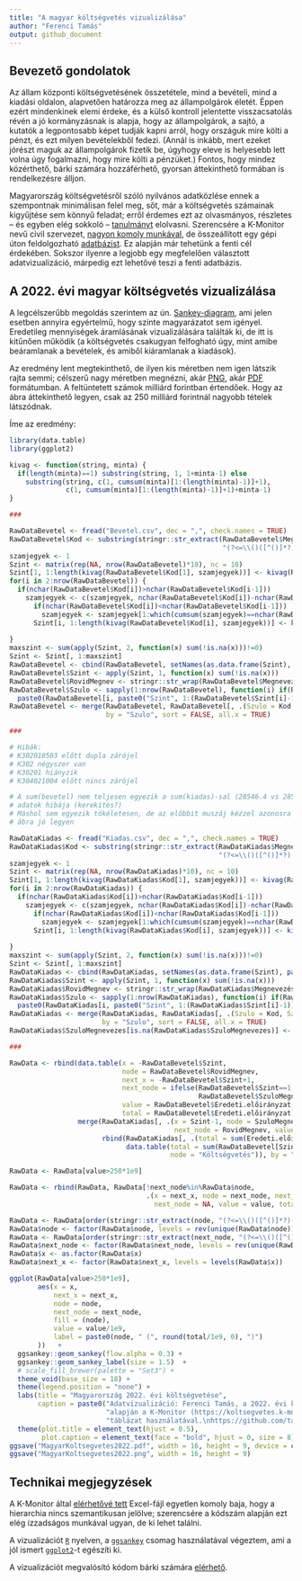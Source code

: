 ```yaml
---
title: "A magyar költségvetés vizualizálása"
author: "Ferenci Tamás"
output: github_document
---
```


## Bevezető gondolatok

Az állam központi költségvetésének összetétele, mind a bevételi, mind a kiadási oldalon, alapvetően határozza meg az állampolgárok életét. Éppen ezért mindenkinek elemi érdeke, és a külső kontroll jelentette visszacsatolás révén a jó kormányzásnak is alapja, hogy az állampolgárok, a sajtó, a kutatók a legpontosabb képet tudják kapni arról, hogy országuk mire költi a pénzt, és ezt milyen bevételekből fedezi. (Annál is inkább, mert ezeket jórészt maguk az állampolgárok fizetik be, úgyhogy eleve is helyesebb lett volna úgy fogalmazni, hogy mire költi a pénzüket.) Fontos, hogy mindez közérthető, bárki számára hozzáférhető, gyorsan áttekinthető formában is rendelkezésre álljon.

Magyarország költségvetésről szóló nyilvános adatközlése ennek a szempontnak minimálisan felel meg, sőt, már a költségvetés számainak kigyűjtése sem könnyű feladat; erről érdemes ezt az olvasmányos, részletes -- és egyben elég sokkoló -- [tanulmányt](https://drive.google.com/file/d/1jFdVf9R1cPLt4F3IDmvDG6uOHtzo3pWX/view) elolvasni. Szerencsére a K-Monitor nevű civil szervezet, [nagyon komoly munkával](https://k.blog.hu/2021/12/02/a_koltsegvetesi_torveny_egy_mese_most_elmeseljuk), de összeállított egy gépi úton feldolgozható [adatbázist](https://koltsegvetes.k-monitor.hu/). Ez alapján már tehetünk a fenti cél érdekében. Sokszor ilyenre a legjobb egy megfelelően választott adatvizualizáció, márpedig ezt lehetővé teszi a fenti adatbázis.

## A 2022. évi magyar költségvetés vizualizálása

A legcélszerűbb megoldás szerintem az ún. [Sankey-diagram](https://en.wikipedia.org/wiki/Sankey_diagram), ami jelen esetben annyira egyértelmű, hogy szinte magyarázatot sem igényel. Eredetileg mennyiségek áramlásának vizualizálására találták ki, de itt is kitűnően működik (a költségvetés csakugyan felfogható úgy, mint amibe beáramlanak a bevételek, és amiből kiáramlanak a kiadások).

Az eredmény lent megtekinthető, de ilyen kis méretben nem igen látszik rajta semmi; célszerű nagy méretben megnézni, akár [PNG](https://github.com/tamas-ferenci/KoltsegvetesVizualizalas/raw/main/MagyarKoltsegvetes2022.png), akár [PDF](https://github.com/tamas-ferenci/KoltsegvetesVizualizalas/raw/main/MagyarKoltsegvetes2022.pdf) formátumban. A feltüntetett számok milliárd forintban értendőek. Hogy az ábra áttekinthető legyen, csak az 250 milliárd forintnál nagyobb tételek látszódnak.

Íme az eredmény:

```r
library(data.table)
library(ggplot2)

kivag <- function(string, minta) {
  if(length(minta)==1) substring(string, 1, 1+minta-1) else
    substring(string, c(1, cumsum(minta)[1:(length(minta)-1)]+1),
              c(1, cumsum(minta)[1:(length(minta)-1)]+1)+minta-1)
}

###

RawDataBevetel <- fread("Bevetel.csv", dec = ",", check.names = TRUE)
RawDataBevetel$Kod <- substring(stringr::str_extract(RawDataBevetel$Megnevezés,
                                                     "(?<=\\()([^()]*?)(?=\\)[^()]*$)"), 2)
szamjegyek <- 1
Szint <- matrix(rep(NA, nrow(RawDataBevetel)*10), nc = 10)
Szint[1, 1:length(kivag(RawDataBevetel$Kod[1], szamjegyek))] <- kivag(RawDataBevetel$Kod[1], szamjegyek)
for(i in 2:nrow(RawDataBevetel)) {
  if(nchar(RawDataBevetel$Kod[i])>nchar(RawDataBevetel$Kod[i-1]))
    szamjegyek <- c(szamjegyek, nchar(RawDataBevetel$Kod[i])-nchar(RawDataBevetel$Kod[i-1])) else
      if(nchar(RawDataBevetel$Kod[i])<nchar(RawDataBevetel$Kod[i-1]))
        szamjegyek <- szamjegyek[1:which(cumsum(szamjegyek)==nchar(RawDataBevetel$Kod[i]))]
      Szint[i, 1:length(kivag(RawDataBevetel$Kod[i], szamjegyek))] <- kivag(RawDataBevetel$Kod[i],
                                                                            szamjegyek)
}
maxszint <- sum(apply(Szint, 2, function(x) sum(!is.na(x)))!=0)
Szint <- Szint[, 1:maxszint]
RawDataBevetel <- cbind(RawDataBevetel, setNames(as.data.frame(Szint), paste0("Szint", 1:maxszint)))
RawDataBevetel$Szint <- apply(Szint, 1, function(x) sum(!is.na(x)))
RawDataBevetel$RovidMegnev <- stringr::str_wrap(RawDataBevetel$Megnevezés, 40)
RawDataBevetel$Szulo <- sapply(1:nrow(RawDataBevetel), function(i) if(RawDataBevetel$Szint[i]==1) NA else
  paste0(RawDataBevetel[i, paste0("Szint", 1:(RawDataBevetel$Szint[i]-1)), with = FALSE], collapse = ""))
RawDataBevetel <- merge(RawDataBevetel, RawDataBevetel[, .(Szulo = Kod, SzuloMegnevezes = RovidMegnev)],
                        by = "Szulo", sort = FALSE, all.x = TRUE)

###

# Hibák:
# K302010503 előtt dupla zárójel
# K302 négyszer van
# K30201 hiányzik
# K304021004 előtt nincs zárójel

# A sum(bevetel) nem teljesen egyezik a sum(kiadas)-sal (28546.4 vs 28550), ez lehet, hogy az eredeti
# adatok hibája (kerekítés?)
# Máshol sem egyezik tökéletesen, de az előbbit muszáj kézzel azonosra állítani, hogy az
# ábra jó legyen

RawDataKiadas <- fread("Kiadas.csv", dec = ",", check.names = TRUE)
RawDataKiadas$Kod <- substring(stringr::str_extract(RawDataKiadas$Megnevezés,
                                                    "(?<=\\()([^()]*?)(?=\\)[^()]*$)"), 2)
szamjegyek <- 1
Szint <- matrix(rep(NA, nrow(RawDataKiadas)*10), nc = 10)
Szint[1, 1:length(kivag(RawDataKiadas$Kod[1], szamjegyek))] <- kivag(RawDataKiadas$Kod[1], szamjegyek)
for(i in 2:nrow(RawDataKiadas)) {
  if(nchar(RawDataKiadas$Kod[i])>nchar(RawDataKiadas$Kod[i-1]))
    szamjegyek <- c(szamjegyek, nchar(RawDataKiadas$Kod[i])-nchar(RawDataKiadas$Kod[i-1])) else
      if(nchar(RawDataKiadas$Kod[i])<nchar(RawDataKiadas$Kod[i-1]))
        szamjegyek <- szamjegyek[1:which(cumsum(szamjegyek)==nchar(RawDataKiadas$Kod[i]))]
      Szint[i, 1:length(kivag(RawDataKiadas$Kod[i], szamjegyek))] <- kivag(RawDataKiadas$Kod[i],
                                                                           szamjegyek)
}
maxszint <- sum(apply(Szint, 2, function(x) sum(!is.na(x)))!=0)
Szint <- Szint[, 1:maxszint]
RawDataKiadas <- cbind(RawDataKiadas, setNames(as.data.frame(Szint), paste0("Szint", 1:maxszint)))
RawDataKiadas$Szint <- apply(Szint, 1, function(x) sum(!is.na(x)))
RawDataKiadas$RovidMegnev <- stringr::str_wrap(RawDataKiadas$Megnevezés, 40)
RawDataKiadas$Szulo <- sapply(1:nrow(RawDataKiadas), function(i) if(RawDataKiadas$Szint[i]==1) NA else
  paste0(RawDataKiadas[i, paste0("Szint", 1:(RawDataKiadas$Szint[i]-1)), with = FALSE], collapse = ""))
RawDataKiadas <- merge(RawDataKiadas, RawDataKiadas[, .(Szulo = Kod, SzuloMegnevezes = RovidMegnev)],
                       by = "Szulo", sort = FALSE, all.x = TRUE)
RawDataKiadas$SzuloMegnevezes[is.na(RawDataKiadas$SzuloMegnevezes)] <- "Költségvetés"

###

RawData <- rbind(data.table(x = -RawDataBevetel$Szint,
                            node = RawDataBevetel$RovidMegnev,
                            next_x = -RawDataBevetel$Szint+1,
                            next_node = ifelse(RawDataBevetel$Szint==1, "Költségvetés",
                                               RawDataBevetel$SzuloMegnevezes),
                            value = RawDataBevetel$Eredeti.előirányzat,
                            total = RawDataBevetel$Eredeti.előirányzat),
                 merge(RawDataKiadas[, .(x = Szint-1, node = SzuloMegnevezes, next_x = Szint,
                                         next_node = RovidMegnev, value = Eredeti.előirányzat)],
                       rbind(RawDataKiadas[, .(total = sum(Eredeti.előirányzat)), .(node = RovidMegnev)],
                             data.table(total = sum(RawDataBevetel[Szint==1]$Eredeti.előirányzat),
                                        node = "Költségvetés")), by = "node"))

RawData <- RawData[value>250*1e9]

RawData <- rbind(RawData, RawData[!next_node%in%RawData$node,
                                  .(x = next_x, node = next_node, next_x = NA,
                                    next_node = NA, value = value, total = value)])

RawData <- RawData[order(stringr::str_extract(node, "(?<=\\()([^()]*?)(?=\\)[^()]*$)"))]
RawData$node <- factor(RawData$node, levels = rev(unique(RawData$node)))
RawData <- RawData[order(stringr::str_extract(next_node, "(?<=\\()([^()]*?)(?=\\)[^()]*$)"))]
RawData$next_node <- factor(RawData$next_node, levels = rev(unique(RawData$next_node)))
RawData$x <- as.factor(RawData$x)
RawData$next_x <- factor(RawData$next_x, levels = levels(RawData$x))

ggplot(RawData[value>250*1e9],
       aes(x = x,
           next_x = next_x,
           node = node,
           next_node = next_node,
           fill = (node),
           value = value/1e9,
           label = paste0(node, " (", round(total/1e9, 0), ")")
       ))   +
  ggsankey::geom_sankey(flow.alpha = 0.3) +
  ggsankey::geom_sankey_label(size = 1.5)  +
  # scale_fill_brewer(palette = "Set3") +
  theme_void(base_size = 18) +
  theme(legend.position = "none") +
  labs(title = "Magyarország 2022. évi költségvetése",
       caption = paste0("Adatvizualizáció: Ferenci Tamás, a 2022. évi költségvetésről szóló törvény ",
                        "alapján a K-Monitor (https://koltsegvetes.k-monitor.hu/) által összeállított ",
                        "táblázat használatával.\nhttps://github.com/tamas-ferenci/KoltsegvetesVizualizalas")) +
  theme(plot.title = element_text(hjust = 0.5),
        plot.caption = element_text(face = "bold", hjust = 0, size = 8))
ggsave("MagyarKoltsegvetes2022.pdf", width = 16, height = 9, device = cairo_pdf)
ggsave("MagyarKoltsegvetes2022.png", width = 16, height = 9)
```

## Technikai megjegyzések

A K-Monitor által [elérhetővé tett](https://koltsegvetes.k-monitor.hu/budget.xlsx) Excel-fájl egyetlen komoly baja, hogy a hierarchia nincs szemantikusan jelölve; szerencsére a kódszám alapján ezt elég izzadságos munkával ugyan, de ki lehet találni.

A vizualizációt [`R`](https://www.r-project.org/) nyelven, a [`ggsankey`](https://github.com/davidsjoberg/ggsankey) csomag használatával végeztem, ami a jól ismert [`ggplot2`](https://ggplot2.tidyverse.org/)-t egészíti ki.

A vizualizációt megvalósító kódom bárki számára [elérhető](https://github.com/tamas-ferenci/KoltsegvetesVizualizalas/blob/main/README.Rmd).